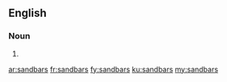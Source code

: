 ==English==

===Noun===
{{head|en|plural}}

# {{plural of|sandbar|lang=en|nocat=1}}

[[ar:sandbars]]
[[fr:sandbars]]
[[fy:sandbars]]
[[ku:sandbars]]
[[my:sandbars]]